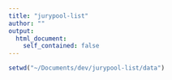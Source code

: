 ```yaml
---
title: "jurypool-list"
author: ""
output:
  html_document:
    self_contained: false
---
```


```r
setwd("~/Documents/dev/jurypool-list/data")
```

```r
```
